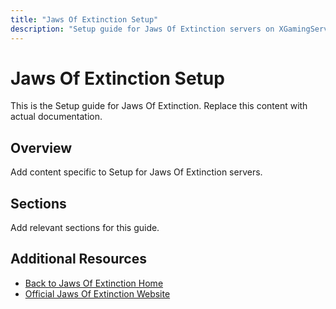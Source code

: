 ```yaml
---
title: "Jaws Of Extinction Setup"
description: "Setup guide for Jaws Of Extinction servers on XGamingServer"
---
```


# Jaws Of Extinction Setup

This is the Setup guide for Jaws Of Extinction. Replace this content with actual documentation.

## Overview

Add content specific to Setup for Jaws Of Extinction servers.

## Sections

Add relevant sections for this guide.

## Additional Resources

- [Back to Jaws Of Extinction Home](./index)
- [Official Jaws Of Extinction Website](https://example.com)
